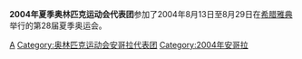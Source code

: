 {{Infobox Country Olympics
|NOC=ANG
|games= 2004年夏季
|competitors= 61
|sports=
|flagbearer=[[安热洛·维多利亚诺|安热洛·维多利亚诺]]
|gold=
|silver=
|bronze=
|total=
|rank=
}}
'''2004年夏季奥林匹克运动会代表团'''参加了2004年8月13日至8月29日在[[希腊|希腊]][[雅典|雅典]]举行的第28届夏季奥运会。

{{NOCin2004SummerOlympics}}

[[Category:2004年夏季奥林匹克运动会代表团|A]]
[[Category:奥林匹克运动会安哥拉代表团|Category:奥林匹克运动会安哥拉代表团]]
[[Category:2004年安哥拉|Category:2004年安哥拉]]